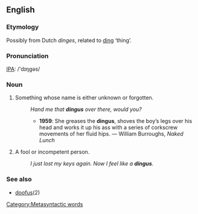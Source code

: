 ==English==

===Etymology===
Possibly from Dutch ''dinges'', related to [[ding]] ‘thing’.

===Pronunciation===
[[IPA]]: /'dɪŋgəs/

===Noun===
{{en-noun-reg-es}}

# Something whose name is either unknown or forgotten. [[Category:Metasyntactic words]]
#: ''Hand me that '''dingus''' over there, would you?''
#:*'''1959''': She greases the '''dingus''', shoves the boy’s legs over his head and works it up his ass with a series of corkscrew movements of her fluid hips. — William Burroughs, ''Naked Lunch''
# A fool or incompetent person.
#: ''I just lost my keys again.  Now I feel like a '''dingus'''.''

===See also===
*[[doofus]](2)